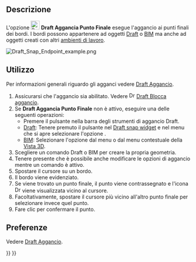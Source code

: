 <languages/>

{{Docnav/it
|[[Draft_Snap_Lock/it|Blocca aggancio]]
|[[Draft_Snap_Midpoint/it|Aggancia Punto Medio]]
|[[Draft_Workbench/it|Draft]]
|IconL=Draft_Snap_Lock.svg
|IconR=Draft_Snap_Midpoint.svg
|IconC=Workbench_Draft.svg
}}

{{GuiCommand/it
|Name=Draft Snap Endpoint
|Name/it=Draft Aggancia Punto Finale
|MenuLocation=Aggancio → Aggancia punto finale
|Workbenches=[[Draft_Workbench/it|Draft]], [[BIM_Workbench/it|BIM]]
|SeeAlso=[[Draft_Snap/it|Draft Aggancio]], [[Draft_Snap_Lock/it|Draft Blocca aggancio]]
}}

<span id="Description"></span>
== Descrizione ==

L'opzione [[Image:Draft_Snap_Endpoint.svg|24px]] '''Draft Aggancia Punto Finale''' esegue l'aggancio ai punti finali dei bordi. I bordi possono appartenere ad oggetti [[Draft_Workbench/it|Draft]] o [[BIM_Workbench/it|BIM]] ma anche ad oggetti creati con altri [[Workbenches/it|ambienti di lavoro]].

[[Image:Draft_Snap_Endpoint_example.png]]
{{Caption|Aggancio del secondo punto di una linea al punto finale di un bordo}}

<span id="Usage"></span>
==Utilizzo==

Per informazioni generali riguardo gli agganci vedere [[Draft_Snap/it|Draft Aggancio]].

# Assicurarsi che l'aggancio sia abilitato. Vedere [[Image:Draft_Snap_Lock.svg|16px]] [[Draft_Snap_Lock/it|Draft Blocca aggancio]].
# Se '''Draft Aggancia Punto Finale''' non è attivo, eseguire una delle seguenti operazioni:
#* Premere il pulsante {{Button|[[Image:Draft_Snap_Endpoint.svg|16px]] [[Draft_Snap_Endpoint/it|Aggancia punto finale]]}} nella barra degli strumenti di aggancio Draft.
#* [[Draft_Workbench/it|Draft]]: Tenere premuto il pulsante {{Button|[[Image:Draft_Snap_Lock.svg|x16px]][[Image:Toolbar_flyout_arrow.svg|x16px]]}} nel [[Draft_snap_widget/it|Draft snap widget]] e nel menu che si apre selezionare l'opzione {{MenuCommand|[[Image:Draft_Snap_Endpoint.svg|16px]] Aggancia punto finale}}.
#* [[BIM_Workbench/it|BIM]]: Selezionare l'opzione {{MenuCommand|Aggancio → [[Image:Draft_Snap_Endpoint.svg|16px]] Aggancia punto finale}} dal menu o dal menu contestuale della [[3D_view/it|Vista 3D]].
# Scegliere un comando Draft o BIM per creare la propria geometria.
# Tenere presente che è possibile anche modificare le opzioni di aggancio mentre un comando è attivo.
# Spostare il cursore su un bordo.
# Il bordo viene evidenziato.
# Se viene trovato un punto finale, il punto viene contrassegnato e l'icona [[Image:Draft_Snap_Endpoint.svg|16px]] viene visualizzata vicino al cursore.
# Facoltativamente, spostare il cursore più vicino all'altro punto finale per selezionare invece quel punto.
# Fare clic per confermare il punto.

<span id="Preferences"></span>
== Preferenze ==

Vedere [[Draft_Snap/it#Preferenze|Draft Aggancio]].


{{Docnav/it
|[[Draft_Snap_Lock/it|Blocca aggancio]]
|[[Draft_Snap_Midpoint/it|Aggancia Punto Medio]]
|[[Draft_Workbench/it|Draft]]
|IconL=Draft_Snap_Lock.svg
|IconR=Draft_Snap_Midpoint.svg
|IconC=Workbench_Draft.svg
}}

{{Draft Tools navi{{#translation:}}}}
{{Userdocnavi{{#translation:}}}}